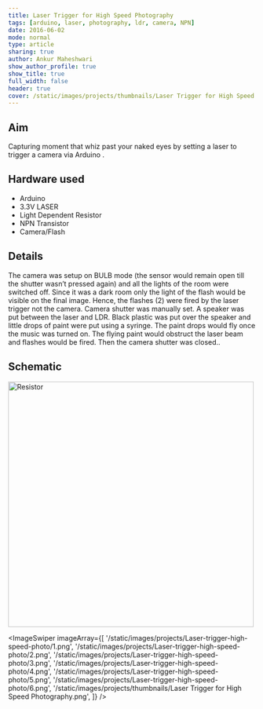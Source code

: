 ```yaml
---
title: Laser Trigger for High Speed Photography
tags: [arduino, laser, photography, ldr, camera, NPN]
date: 2016-06-02
mode: normal
type: article
sharing: true
author: Ankur Maheshwari
show_author_profile: true
show_title: true
full_width: false
header: true
cover: /static/images/projects/thumbnails/Laser Trigger for High Speed Photography.png
---
```


## Aim

Capturing moment that whiz past your naked eyes by setting a laser to trigger a camera via Arduino .

## Hardware used

- Arduino
- 3.3V LASER
- Light Dependent Resistor
- NPN Transistor
- Camera/Flash

## Details

The camera was setup on BULB mode (the sensor would remain open till the shutter wasn’t pressed again) and all the lights of the room were switched off. Since it was a dark room only the light of the flash would be visible on the final image. Hence, the flashes (2) were fired by the laser trigger not the camera. Camera shutter was manually set. A speaker was put between the laser and LDR. Black plastic was put over the speaker and little drops of paint were put using a syringe. The paint drops would fly once the music was turned on. The flying paint would obstruct the laser beam and flashes would be fired. Then the camera shutter was closed..

## Schematic

<Image
  src="/static/images/projects/Laser-trigger-high-speed-photo/schematic.png"
  alt="Resistor"
  width="500"
  height="500"
/>

<ImageSwiper
  imageArray={[
    '/static/images/projects/Laser-trigger-high-speed-photo/1.png',
    '/static/images/projects/Laser-trigger-high-speed-photo/2.png',
    '/static/images/projects/Laser-trigger-high-speed-photo/3.png',
    '/static/images/projects/Laser-trigger-high-speed-photo/4.png',
    '/static/images/projects/Laser-trigger-high-speed-photo/5.png',
    '/static/images/projects/Laser-trigger-high-speed-photo/6.png',
    '/static/images/projects/thumbnails/Laser Trigger for High Speed Photography.png',
  ]}
/>
